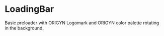 
<Meta title="Components/Interface/LoadingBar/Overview" />

<style>{`

`}</style>

# LoadingBar

Basic preloader with ORIGYN Logomark and ORIGYN color palette rotating in the background.

<Canvas>
  <Story id="components-interface-loadingbar-all-stories--default" />
</Canvas>
